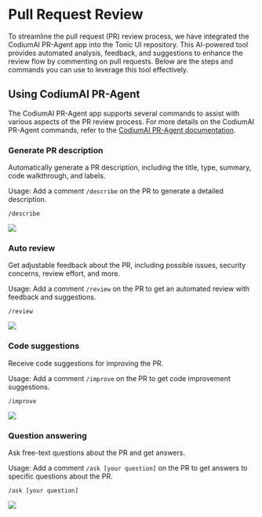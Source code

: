 
# Pull Request Review

To streamline the pull request (PR) review process, we have integrated the CodiumAI PR-Agent app into the Tonic UI repository. This AI-powered tool provides automated analysis, feedback, and suggestions to enhance the review flow by commenting on pull requests. Below are the steps and commands you can use to leverage this tool effectively.

## Using CodiumAI PR-Agent

The CodiumAI PR-Agent app supports several commands to assist with various aspects of the PR review process. For more details on the CodiumAI PR-Agent commands, refer to the [CodiumAI PR-Agent documentation](https://pr-agent-docs.codium.ai/).

### Generate PR description

Automatically generate a PR description, including the title, type, summary, code walkthrough, and labels.

Usage: Add a comment `/describe` on the PR to generate a detailed description.

```
/describe
```

<BorderedBox p="4x">
  <Image
    sx={{ maxWidth: '100%', maxHeight: '100%' }}
    src="https://github.com/trendmicro-frontend/tonic-ui/assets/447801/8957f5a1-5571-4ca9-b4f3-860edfb4c87d"
  />
</BorderedBox>

### Auto review

Get adjustable feedback about the PR, including possible issues, security concerns, review effort, and more.

Usage: Add a comment `/review` on the PR to get an automated review with feedback and suggestions.

```
/review
```

<BorderedBox p="4x">
  <Image
    sx={{ maxWidth: '100%', maxHeight: '100%' }}
    src="https://github.com/trendmicro-frontend/tonic-ui/assets/447801/abd495a2-4fec-436d-8ff3-3440fb5fa98f"
  />
</BorderedBox>

### Code suggestions

Receive code suggestions for improving the PR.

Usage: Add a comment `/improve` on the PR to get code improvement suggestions.

```
/improve
```

<BorderedBox p="4x">
  <Image
    sx={{ maxWidth: '100%', maxHeight: '100%' }}
    src="https://github.com/trendmicro-frontend/tonic-ui/assets/447801/9db2d5d6-5dcd-43e6-a0be-c1f0d698a0dd"
  />
</BorderedBox>


### Question answering

Ask free-text questions about the PR and get answers.

Usage: Add a comment `/ask [your question]` on the PR to get answers to specific questions about the PR.

```
/ask [your question]
```

<BorderedBox p="4x">
  <Image
    sx={{ maxWidth: '100%', maxHeight: '100%' }}
    src="https://github.com/trendmicro-frontend/tonic-ui/assets/447801/174e8591-b738-400d-9f10-37813cbab575"
  />
</BorderedBox>
